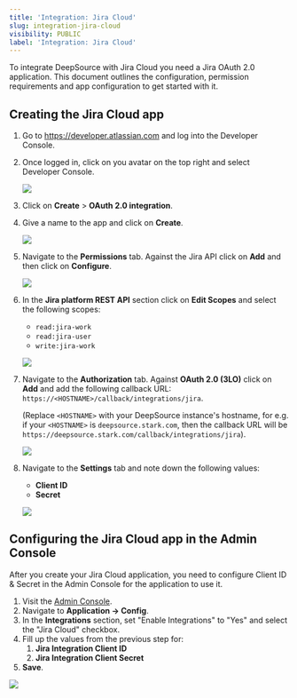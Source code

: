 ```yaml
---
title: 'Integration: Jira Cloud'
slug: integration-jira-cloud
visibility: PUBLIC
label: 'Integration: Jira Cloud'
---
```

To integrate DeepSource with Jira Cloud you need a Jira OAuth 2.0 application.  This document outlines the configuration, permission requirements and app configuration to get started with it.

## Creating the Jira Cloud app

1. Go to <https://developer.atlassian.com> and log into the Developer Console.

2. Once logged in, click on you avatar on the top right and select Developer Console.

   ![](https://files.readme.io/e2fb252-small-developer-console-home.png)

3. Click on **Create** > **OAuth 2.0 integration**.

4. Give a name to the app and click on **Create**.

   ![](https://files.readme.io/8bbfc1f-small-create-app.png)

5. Navigate to the **Permissions** tab. Against the Jira API click on **Add** and then click on **Configure**.

   ![](https://files.readme.io/251a956-small-permissions.png)

6. In the **Jira platform REST API** section click on **Edit Scopes** and select the following scopes:

   - `read:jira-work`
   - `read:jira-user`
   - `write:jira-work`

   ![](https://files.readme.io/3f6ba7d-small-scopes.png)

7. Navigate to the **Authorization** tab.  Against **OAuth 2.0 (3LO)** click on **Add** and add the following callback URL: `https://<HOSTNAME>/callback/integrations/jira`.

   (Replace `<HOSTNAME>` with your DeepSource instance's hostname, for e.g. if your `<HOSTNAME>` is `deepsource.stark.com`, then the callback URL will be `https://deepsource.stark.com/callback/integrations/jira`).

   ![](https://files.readme.io/bbe5ac4-small-authorization.png)

8. Navigate to the **Settings** tab and note down the following values:

   - **Client ID**
   - **Secret**

   ![](https://files.readme.io/cb82cbd-small-settings.png)

## Configuring the Jira Cloud app in the Admin Console

After you create your Jira Cloud application, you need to configure Client ID & Secret in the Admin Console for the application to use it.   

1. Visit the [Admin Console](https://docs.deepsource.com/docs/enterprise-server-configuration#admin-console).
2. Navigate to **Application -> Config**.
3. In the **Integrations** section, set "Enable Integrations" to "Yes" and select the "Jira Cloud" checkbox.
4. Fill up the values from the previous step for:
   1. **Jira Integration Client ID**
   2. **Jira Integration Client Secret**
5. **Save**.

![](https://files.readme.io/de7e62c-small-jira-admin-console.png)
